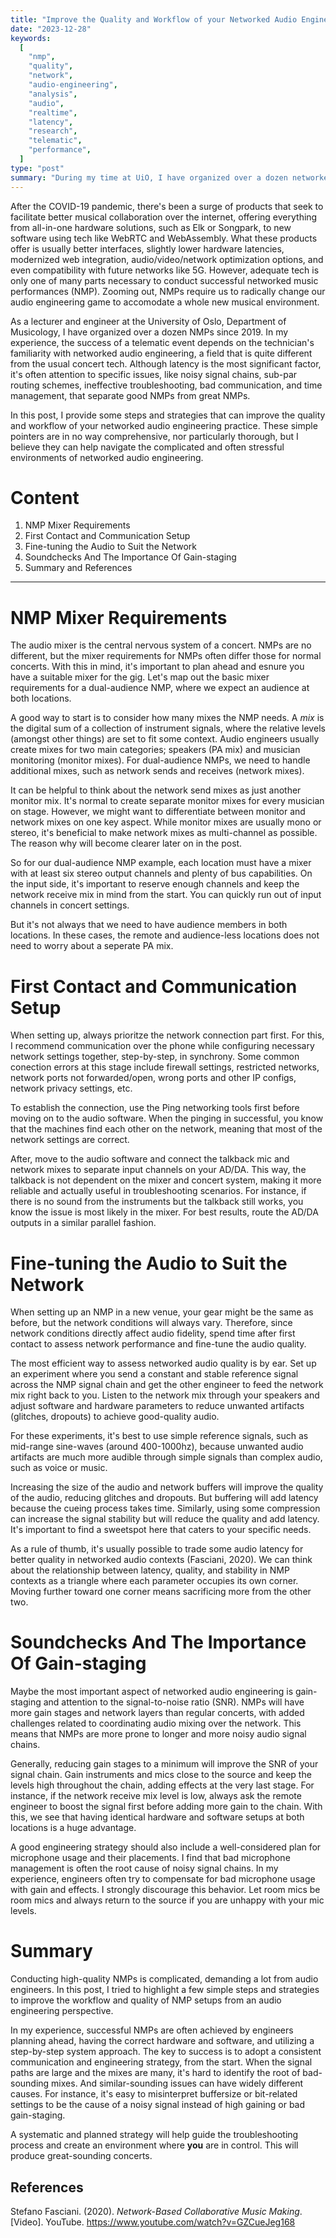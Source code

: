 ```yaml
---
title: "Improve the Quality and Workflow of your Networked Audio Engineering"
date: "2023-12-28"
keywords:
  [
    "nmp",
    "quality",
    "network",
    "audio-engineering",
    "analysis",
    "audio",
    "realtime",
    "latency",
    "research",
    "telematic",
    "performance",
  ]
type: "post"
summary: "During my time at UiO, I have organized over a dozen networked music performances (NMPs). In my experience, the success of a telematic event depends on the technician's familiarity with networked audio engineering, a field that is quite different from the usual concert tech. In this post, I provide some steps and strategies that can improve the quality and workflow of your networked audio engineering practice."
---
```


After the COVID-19 pandemic, there's been a surge of products that seek to facilitate better musical collaboration over the internet, offering everything from all-in-one hardware solutions, such as <MyLink href="https://www.elk.audio/live">Elk</MyLink> or <MyLink href="https://www.songpark.com/company">Songpark</MyLink>, to new software using tech like <MyLink href="https://webrtc.org/">WebRTC</MyLink> and WebAssembly. What these products offer is usually better interfaces, slightly lower hardware latencies, modernized web integration, audio/video/network optimization options, and even compatibility with future networks like 5G. However, adequate tech is only one of many parts necessary to conduct successful networked music performances (NMP). Zooming out, NMPs require us to radically change our audio engineering game to accomodate a whole new musical environment.

As a lecturer and engineer at the University of Oslo, Department of Musicology, I have organized over a dozen NMPs since 2019. In my experience, the success of a telematic event depends on the technician's familiarity with networked audio engineering, a field that is quite different from the usual concert tech. Although latency is the most significant factor, it's often attention to specific issues, like noisy signal chains, sub-par routing schemes, ineffective troubleshooting, bad communication, and time management, that separate good NMPs from great NMPs.

In this post, I provide some steps and strategies that can improve the quality and workflow of your networked audio engineering practice. These simple pointers are in no way comprehensive, nor particularly thorough, but I believe they can help navigate the complicated and often stressful environments of networked audio engineering.

# Content

1. <MyLink href="#nmp-mixer-requirements">NMP Mixer Requirements</MyLink>
2. <MyLink href="#first-contact-and-communication-setup">
     First Contact and Communication Setup
   </MyLink>
3. <MyLink href="#fine-tuning-the-audio-to-suit-the-network">
     Fine-tuning the Audio to Suit the Network
   </MyLink>
4. <MyLink href="#soundchecks-and-the-importance-of-gain-staging">
     Soundchecks And The Importance Of Gain-staging
   </MyLink>
5. <MyLink href="#summary-and-references">Summary and References</MyLink>

---

# NMP Mixer Requirements

The audio mixer is the central nervous system of a concert. NMPs are no different, but the mixer requirements for NMPs often differ those for normal concerts. With this in mind, it's important to plan ahead and esnure you have a suitable mixer for the gig. Let's map out the basic mixer requirements for a dual-audience NMP, where we expect an audience at both locations.

A good way to start is to consider how many mixes the NMP needs. A _mix_ is the digital sum of a collection of instrument signals, where the relative levels (amongst other things) are set to fit some context. Audio engineers usually create mixes for two main categories; speakers (PA mix) and musician monitoring (monitor mixes). For dual-audience NMPs, we need to handle additional mixes, such as network sends and receives (network mixes).

It can be helpful to think about the network send mixes as just another monitor mix. It's normal to create separate monitor mixes for every musician on stage. However, we might want to differentiate between monitor and network mixes on one key aspect. While monitor mixes are usually mono or stereo, it's beneficial to make network mixes as multi-channel as possible. The reason why will become clearer later on in the post.

<MyImage
  src="nmp-quality-mixer-req.png"
  alt="diagram showing how many mixes a basic dual-audience NMP would need."
  caption="As opposed to normal concerts, NMP audio engineers have to manage and incorporate more mixes into their workflow."
/>

So for our dual-audience NMP example, each location must have a mixer with at least six stereo output channels and plenty of bus capabilities. On the input side, it's important to reserve enough channels and keep the network receive mix in mind from the start. You can quickly run out of input channels in concert settings.

But it's not always that we need to have audience members in both locations. In these cases, the remote and audience-less locations does not need to worry about a seperate PA mix.

# First Contact and Communication Setup

When setting up, always prioritze the network connection part first. For this, I recommend communication over the phone while configuring necessary network settings together, step-by-step, in synchrony. Some common conection errors at this stage include firewall settings, restricted networks, network ports not forwarded/open, wrong ports and other IP configs, network privacy settings, etc.

To establish the connection, use the Ping networking tools first before moving on to the audio software. When the pinging in successful, you know that the machines find each other on the network, meaning that most of the network settings are correct.

<MyImage
  src="nmp-quality-laptop.png"
  alt="diagram showing how to connect talkback, network mixes via an AD/DA to the network."
  caption="Connect the talkback and network send channels in parallel through a good audio interface for a stable and effective communication system."
/>

After, move to the audio software and connect the talkback mic and network mixes to separate input channels on your AD/DA. This way, the talkback is not dependent on the mixer and concert system, making it more reliable and actually useful in troubleshooting scenarios. For instance, if there is no sound from the instruments but the talkback still works, you know the issue is most likely in the mixer. For best results, route the AD/DA outputs in a similar parallel fashion.

# Fine-tuning the Audio to Suit the Network

When setting up an NMP in a new venue, your gear might be the same as before, but the network conditions will always vary. Therefore, since network conditions directly affect audio fidelity, spend time after first contact to assess network performance and fine-tune the audio quality.

The most efficient way to assess networked audio quality is by ear. Set up an experiment where you send a constant and stable reference signal across the NMP signal chain and get the other engineer to feed the network mix right back to you. Listen to the network mix through your speakers and adjust software and hardware parameters to reduce unwanted artifacts (glitches, dropouts) to achieve good-quality audio.

For these experiments, it's best to use simple reference signals, such as mid-range sine-waves (around 400-1000hz), because unwanted audio artifacts are much more audible through simple signals than complex audio, such as voice or music.

<MyImage
  src="nmp-quality-quality-check.png"
  alt="diagram showing how to send a reference signal through your entire NMP chain to monitor the audio (and network) quality."
  caption="Send a reference signal through your entire NMP chain to monitor the audio (and network) quality."
/>

Increasing the size of the audio and network buffers will improve the quality of the audio, reducing glitches and dropouts. But buffering will add latency because the cueing process takes time. Similarly, using some compression can increase the signal stability but will reduce the quality and add latency. It's important to find a sweetspot here that caters to your specific needs.

As a rule of thumb, it's usually possible to trade some audio latency for better quality in networked audio contexts (Fasciani, 2020). We can think about the relationship between latency, quality, and stability in NMP contexts as a triangle where each parameter occupies its own corner. Moving further toward one corner means sacrificing more from the other two.

# Soundchecks And The Importance Of Gain-staging

Maybe the most important aspect of networked audio engineering is gain-staging and attention to the signal-to-noise ratio (SNR). NMPs will have more gain stages and network layers than regular concerts, with added challenges related to coordinating audio mixing over the network. This means that NMPs are more prone to longer and more noisy audio signal chains.

<MyImage
  src="nmp-quality-gain-diagram.png"
  alt="diagram showing how gaining signals with different incoming levels will result."
  caption="Applying more gain to incoming signals where the levels are too low will not improve the SNR. Similarly, if the incoming signals are too hot, reducing the level/gain will not improve signal quality. Image courtesy of https://admiralbumblebee.com/."
/>

Generally, reducing gain stages to a minimum will improve the SNR of your signal chain. Gain instruments and mics close to the source and keep the levels high throughout the chain, adding effects at the very last stage. For instance, if the network receive mix level is low, always ask the remote engineer to boost the signal first before adding more gain to the chain. With this, we see that having identical hardware and software setups at both locations is a huge advantage.

A good engineering strategy should also include a well-considered plan for microphone usage and their placements. I find that bad microphone management is often the root cause of noisy signal chains. In my experience, engineers often try to compensate for bad microphone usage with gain and effects. I strongly discourage this behavior. Let room mics be room mics and always return to the source if you are unhappy with your mic levels.

# Summary

Conducting high-quality NMPs is complicated, demanding a lot from audio engineers. In this post, I tried to highlight a few simple steps and strategies to improve the workflow and quality of NMP setups from an audio engineering perspective.

In my experience, successful NMPs are often achieved by engineers planning ahead, having the correct hardware and software, and utilizing a step-by-step system approach. The key to success is to adopt a consistent communication and engineering strategy, from the start. When the signal paths are large and the mixes are many, it's hard to identify the root of bad-sounding mixes. And similar-sounding issues can have widely different causes. For instance, it's easy to misinterpret buffersize or bit-related settings to be the cause of a noisy signal instead of high gaining or bad gain-staging.

A systematic and planned strategy will help guide the troubleshooting process and create an environment where **you** are in control. This will produce great-sounding concerts.

## References

Stefano Fasciani. (2020). _Network-Based Collaborative Music Making_. [Video]. YouTube. https://www.youtube.com/watch?v=GZCueJeg168

